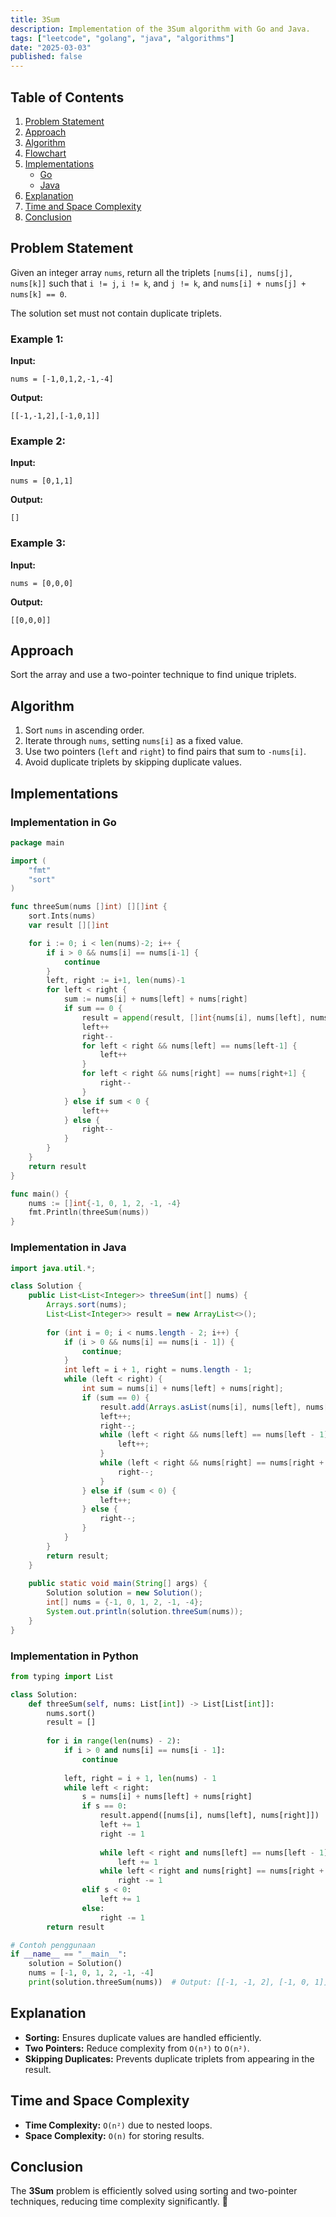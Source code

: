 ```yaml
---
title: 3Sum
description: Implementation of the 3Sum algorithm with Go and Java.
tags: ["leetcode", "golang", "java", "algorithms"]
date: "2025-03-03"
published: false
---
```


## Table of Contents

1. [Problem Statement](#problem-statement)
2. [Approach](#approach)
3. [Algorithm](#algorithm)
4. [Flowchart](#flowchart)
5. [Implementations](#implementations)
   - [Go](#implementation-in-go)
   - [Java](#implementation-in-java)
6. [Explanation](#explanation)
7. [Time and Space Complexity](#time-and-space-complexity)
8. [Conclusion](#conclusion)

## Problem Statement

Given an integer array `nums`, return all the triplets `[nums[i], nums[j], nums[k]]` such that `i != j`, `i != k`, and `j != k`, and `nums[i] + nums[j] + nums[k] == 0`.

The solution set must not contain duplicate triplets.

### Example 1:

**Input:**
```
nums = [-1,0,1,2,-1,-4]
```
**Output:**
```
[[-1,-1,2],[-1,0,1]]
```

### Example 2:

**Input:**
```
nums = [0,1,1]
```
**Output:**
```
[]
```

### Example 3:

**Input:**
```
nums = [0,0,0]
```
**Output:**
```
[[0,0,0]]
```

## Approach

Sort the array and use a two-pointer technique to find unique triplets.

## Algorithm

1. Sort `nums` in ascending order.
2. Iterate through `nums`, setting `nums[i]` as a fixed value.
3. Use two pointers (`left` and `right`) to find pairs that sum to `-nums[i]`.
4. Avoid duplicate triplets by skipping duplicate values.

## Implementations

### Implementation in Go

```go
package main

import (
    "fmt"
    "sort"
)

func threeSum(nums []int) [][]int {
    sort.Ints(nums)
    var result [][]int

    for i := 0; i < len(nums)-2; i++ {
        if i > 0 && nums[i] == nums[i-1] {
            continue
        }
        left, right := i+1, len(nums)-1
        for left < right {
            sum := nums[i] + nums[left] + nums[right]
            if sum == 0 {
                result = append(result, []int{nums[i], nums[left], nums[right]})
                left++
                right--
                for left < right && nums[left] == nums[left-1] {
                    left++
                }
                for left < right && nums[right] == nums[right+1] {
                    right--
                }
            } else if sum < 0 {
                left++
            } else {
                right--
            }
        }
    }
    return result
}

func main() {
    nums := []int{-1, 0, 1, 2, -1, -4}
    fmt.Println(threeSum(nums))
}
```

### Implementation in Java

```java
import java.util.*;

class Solution {
    public List<List<Integer>> threeSum(int[] nums) {
        Arrays.sort(nums);
        List<List<Integer>> result = new ArrayList<>();
        
        for (int i = 0; i < nums.length - 2; i++) {
            if (i > 0 && nums[i] == nums[i - 1]) {
                continue;
            }
            int left = i + 1, right = nums.length - 1;
            while (left < right) {
                int sum = nums[i] + nums[left] + nums[right];
                if (sum == 0) {
                    result.add(Arrays.asList(nums[i], nums[left], nums[right]));
                    left++;
                    right--;
                    while (left < right && nums[left] == nums[left - 1]) {
                        left++;
                    }
                    while (left < right && nums[right] == nums[right + 1]) {
                        right--;
                    }
                } else if (sum < 0) {
                    left++;
                } else {
                    right--;
                }
            }
        }
        return result;
    }
    
    public static void main(String[] args) {
        Solution solution = new Solution();
        int[] nums = {-1, 0, 1, 2, -1, -4};
        System.out.println(solution.threeSum(nums));
    }
}
```

### Implementation in Python

```python
from typing import List

class Solution:
    def threeSum(self, nums: List[int]) -> List[List[int]]:
        nums.sort()
        result = []
        
        for i in range(len(nums) - 2):
            if i > 0 and nums[i] == nums[i - 1]:
                continue
            
            left, right = i + 1, len(nums) - 1
            while left < right:
                s = nums[i] + nums[left] + nums[right]
                if s == 0:
                    result.append([nums[i], nums[left], nums[right]])
                    left += 1
                    right -= 1
                    
                    while left < right and nums[left] == nums[left - 1]:
                        left += 1
                    while left < right and nums[right] == nums[right + 1]:
                        right -= 1
                elif s < 0:
                    left += 1
                else:
                    right -= 1
        return result

# Contoh penggunaan
if __name__ == "__main__":
    solution = Solution()
    nums = [-1, 0, 1, 2, -1, -4]
    print(solution.threeSum(nums))  # Output: [[-1, -1, 2], [-1, 0, 1]]
```


## Explanation

- **Sorting:** Ensures duplicate values are handled efficiently.
- **Two Pointers:** Reduce complexity from `O(n³)` to `O(n²)`.
- **Skipping Duplicates:** Prevents duplicate triplets from appearing in the result.

## Time and Space Complexity

- **Time Complexity:** `O(n²)` due to nested loops.
- **Space Complexity:** `O(n)` for storing results.

## Conclusion

The **3Sum** problem is efficiently solved using sorting and two-pointer techniques, reducing time complexity significantly. 🚀

